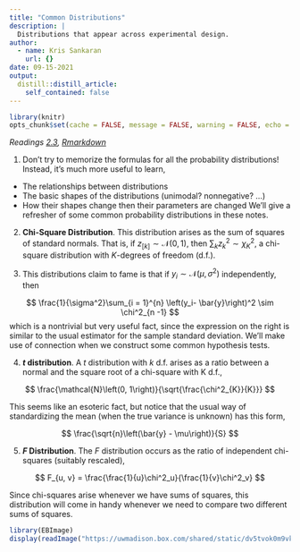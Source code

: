 ```yaml
---
title: "Common Distributions"
description: |
  Distributions that appear across experimental design.
author:
  - name: Kris Sankaran
    url: {}
date: 09-15-2021
output:
  distill::distill_article:
    self_contained: false
---
```


```r
library(knitr)
opts_chunk$set(cache = FALSE, message = FALSE, warning = FALSE, echo = TRUE)
```

_Readings [2.3](), [Rmarkdown](https://github.com/krisrs1128/stat424_f21/blob/main/_posts/2021-08-03-week2-2/week2-2.Rmd)_

1. Don’t try to memorize the formulas for all the probability distributions! Instead, it's much more useful to learn,
* The relationships between distributions
* The basic shapes of the distributions (unimodal? nonnegative? ...)
* How their shapes change then their parameters are changed
We'll give a refresher of some common probability distributions in these notes.

2. **Chi-Square Distribution**. This distribution arises as the sum of squares
of standard normals. That is, if $z_[k] \sim \mathcal{N}\left(0, 1\right)$, then
$\sum_{k} z_{k}^2 \sim \chi^2_{K}$, a chi-square distribution with $K$-degrees
of freedom (d.f.).

3. This distributions claim to fame is that if $y_i \sim \mathcal{N}\left(\mu,
\sigma^2\right)$ independently, then

$$
\frac{1}{\sigma^2}\sum_{i = 1}^{n} \left(y_i- \bar{y}\right)^2 \sim \chi^2_{n -1}
$$
which is a nontrivial but very useful fact, since the expression on the right is
similar to the usual estimator for the sample standard deviation. We'll make use
of connection when we construct some common hypothesis tests.

4. **$t$ distribution**.  A $t$ distribution with $k$ d.f. arises as a ratio
between a normal and the square root of a chi-square with K d.f.,

$$
\frac{\mathcal{N}\left(0, 1\right)}{\sqrt{\frac{\chi^2_{K}}{K}}}
$$

This seems like an esoteric fact, but notice that the usual way of standardizing
the mean (when the true variance is unknown) has this form,

$$
\frac{\sqrt{n}\left(\bar{y} - \mu\right)}{S}
$$


5. **$F$ Distribution**. The $F$ distribution occurs as the ratio of independent
chi-squares (suitably rescaled), 

$$
F_{u, v} = \frac{\frac{1}{u}\chi^2_u}{\frac{1}{v}\chi^2_v}
$$

Since chi-squares arise whenever we have sums of squares, this distribution will
come in handy whenever we need to compare two different sums of squares.
	
```r
library(EBImage)
display(readImage("https://uwmadison.box.com/shared/static/dv5tvok0m9vkqqmkd3c0woam5is7gzse.png"))
```
